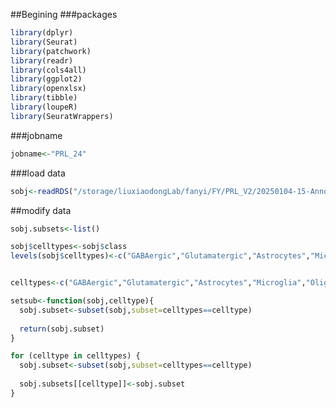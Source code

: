 ##Begining 
###packages

```r
library(dplyr)
library(Seurat)
library(patchwork)
library(readr)
library(cols4all)
library(ggplot2)
library(openxlsx)
library(tibble)
library(loupeR)
library(SeuratWrappers)
```

###jobname

```r
jobname<-"PRL_24"
```

###load data

```r
sobj<-readRDS("/storage/liuxiaodongLab/fanyi/FY/PRL_V2/20250104-15-Annotation-secondgrade/Documents/sobj_2ndAnnotation.rds")
```



##modify data
```r
sobj.subsets<-list()

sobj$celltypes<-sobj$class
levels(sobj$celltypes)<-c("GABAergic","Glutamatergic","Astrocytes","Microglia","T cells","BAMs","Oligos","Oligos","Vascular")


celltypes<-c("GABAergic","Glutamatergic","Astrocytes","Microglia","Oligos")
```

```r
setsub<-function(sobj,celltype){
  sobj.subset<-subset(sobj,subset=celltypes==celltype)
  
  return(sobj.subset)
}
```

```r
for (celltype in celltypes) {
  sobj.subset<-subset(sobj,subset=celltypes==celltype)
  
  sobj.subsets[[celltype]]<-sobj.subset
}
```



